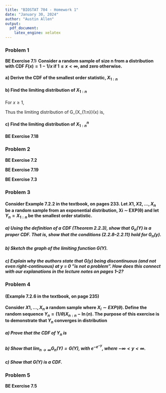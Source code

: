 ```yaml
---
title: "BIOSTAT 704 - Homework 1"
date: "January 30, 2024"
author: "Austin Allen"
output:
  pdf_document:
    latex_engine: xelatex
---
```


### Problem 1

**BE Exercise 7.1: Consider a random sample of size n from a distribution with CDF $F(x) = 1 - 1/x$ if $1 \le x < \infty$, and zero otherwise.**

#### a) Derive the CDF of the smallest order statistic, $X_{1:n}$


\begin{align*}
G_n(y) &= P(Y_n \le y)\\
&= 1 - P(Y_n > y)\\
&= 1 - P(X_{1:n} > y)\\
&= 1 - P(X_1 > y, X_2 > y,...,X_n > y)\\
&= 1 - P(X_1 > y)P(X_2 > y)...P(X_n > y)\\
&= 1 - [P(X_i > y)]^n\\
&= 1 - [1 - P(X_i \le y)]^n\\
&= 1 - [1 - F_{X}(x)]^n\\
&= 1 - [1 - (1 - 1/x)]^n\\
&= 1 - (1/x)^n\\
G_{X_{1:n}}(x) &= 
\begin{cases}
  1 - \frac{1}{x^n}, &\text{ for } x \ge 1\\
  0, &\text{ o.w.}
\end{cases}
\end{align*}

#### b) Find the limiting distribution of $X_{1:n}$

For $x \ge 1$, 

\begin{align*}
\lim_{n \to \infty} 1 - 1/x^n &= 1
\end{align*}
Thus the limiting distribution of G_{X_{1:n}}(x) is, 
\begin{align*}
G(y) &= 
\begin{cases}
  1, &\text{ for } x \ge 1\\
  0, &\text{ o.w.}
\end{cases}
\end{align*}



#### c) Find the limiting distribution of $X_{1:n}^n$




**BE Exercise 7.18**


### Problem 2

**BE Exercise 7.2**

**BE Exercise 7.19**

**BE Exercise 7.3**


### Problem 3

#### Consider Example 7.2.2 in the textbook, on pages 233. Let $X1, X2, . . . , X_n$ be a random sample from an exponential distribution, Xi ∼ EXP(θ) and let $Y_n = X_{1:n}$ be the smallest order statistic.

##### a) Using the definition of a CDF (Theorem 2.2.3), show that $G_n(Y)$ is a proper CDF. That is, show that the conditions (2.2.8–2.2.11) hold for $G_n(y)$.

##### b) Sketch the graph of the limiting function $G(Y)$. 

##### c) Explain why the authors state that G(y) being discontinuous (and not even right-continuous) at y = 0 ”is not a problem”. How does this connect with our explanations in the lecture notes on pages 1–2?



### Problem 4


#### (Example 7.2.6 in the textbook, on page 235)


#### Consider $X1, . . . , X_n$ a random sample where $X_i ∼ EXP(θ)$. Define the random sequence $Y_n = (1/θ)X_{n:n} − \ln(n)$. The purpose of this exercise is to demonstrate that $Y_n$ converges in distribution

##### a) Prove that the CDF of $Y_n$ is 

\begin{align*}
G_n(Y) &=
\begin{cases}
  \left[ 1 - \frac{1}{n} e^{-y} \right]^n, & \text{when } y > \ln(n) \\
  0, & \text{otherwise}
\end{cases}
\end{align*}


##### b) Show that $\lim_{n \to \infty} G_n(Y) = G(Y)$, with $e^{-e^{-y}}$, where $- \infty < y < \infty$. 

##### c) Show that $G(Y)$ is a CDF. 



### Problem 5

**BE Exercise 7.5**

